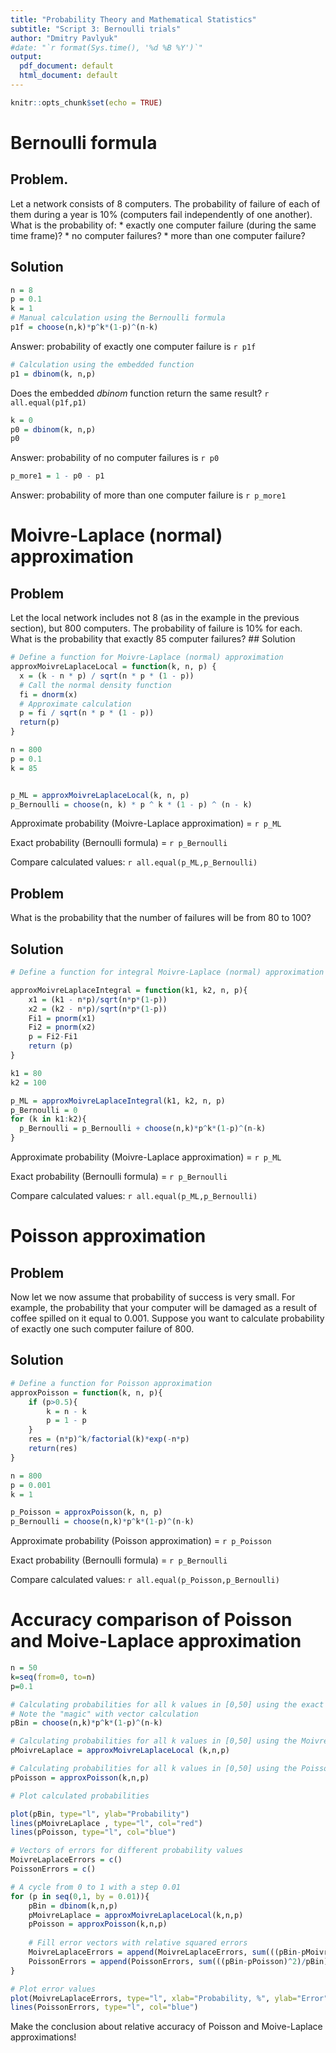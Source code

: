 ```yaml
---
title: "Probability Theory and Mathematical Statistics"
subtitle: "Script 3: Bernoulli trials"
author: "Dmitry Pavlyuk"
#date: "`r format(Sys.time(), '%d %B %Y')`"
output:
  pdf_document: default
  html_document: default
---
```


```r
knitr::opts_chunk$set(echo = TRUE)
```
# Bernoulli formula
## Problem. 
Let a network consists of 8 computers. The probability of failure of each of them during a year is 10% (computers fail independently of one another).
What is the probability of:
* exactly one computer failure (during the same time frame)?
* no computer failures?
* more than one computer failure?

## Solution
```r
n = 8
p = 0.1
k = 1
# Manual calculation using the Bernoulli formula
p1f = choose(n,k)*p^k*(1-p)^(n-k)
```
Answer: probability of exactly one computer failure is `r p1f`

```r
# Calculation using the embedded function
p1 = dbinom(k, n,p)
```
Does the embedded *dbinom* function return the same result? `r all.equal(p1f,p1)`

```r
k = 0
p0 = dbinom(k, n,p)
p0
```
Answer: probability of no computer failures is `r p0`

```r
p_more1 = 1 - p0 - p1
```
Answer: probability of more than one computer failure is `r p_more1`

# Moivre-Laplace (normal) approximation
## Problem
Let the local network includes not 8 (as in the example in the previous section), but 800 computers. The probability of failure is 10% for each.
What is the probability that exactly 85 computer failures?
## Solution
```r
# Define a function for Moivre-Laplace (normal) approximation
approxMoivreLaplaceLocal = function(k, n, p) {
  x = (k - n * p) / sqrt(n * p * (1 - p))
  # Call the normal density function
  fi = dnorm(x)
  # Approximate calculation
  p = fi / sqrt(n * p * (1 - p))
  return(p)
}

n = 800
p = 0.1
k = 85


p_ML = approxMoivreLaplaceLocal(k, n, p)
p_Bernoulli = choose(n, k) * p ^ k * (1 - p) ^ (n - k)
```
Approximate probability (Moivre-Laplace approximation) = `r p_ML` 

Exact probability (Bernoulli formula) = `r p_Bernoulli` 

Compare calculated values: `r all.equal(p_ML,p_Bernoulli)`

## Problem
What is the probability that the number of failures will be from 80 to 100?

## Solution
```r
# Define a function for integral Moivre-Laplace (normal) approximation

approxMoivreLaplaceIntegral = function(k1, k2, n, p){
	x1 = (k1 - n*p)/sqrt(n*p*(1-p))
	x2 = (k2 - n*p)/sqrt(n*p*(1-p))
	Fi1 = pnorm(x1)
	Fi2 = pnorm(x2)
	p = Fi2-Fi1
	return (p)
}

k1 = 80
k2 = 100

p_ML = approxMoivreLaplaceIntegral(k1, k2, n, p)
p_Bernoulli = 0
for (k in k1:k2){
  p_Bernoulli = p_Bernoulli + choose(n,k)*p^k*(1-p)^(n-k)
}
```
Approximate probability (Moivre-Laplace approximation) = `r p_ML` 

Exact probability (Bernoulli formula) = `r p_Bernoulli` 

Compare calculated values: `r all.equal(p_ML,p_Bernoulli)`

# Poisson approximation

## Problem
Now let we now assume that probability of success is very small. For example, the probability that your computer will be damaged as a result of coffee spilled on it equal to 0.001.
Suppose you want to calculate probability of exactly one such computer failure of 800.

## Solution
```r
# Define a function for Poisson approximation
approxPoisson = function(k, n, p){
	if (p>0.5){
		k = n - k
		p = 1 - p
	}
	res = (n*p)^k/factorial(k)*exp(-n*p)
	return(res)
}

n = 800
p = 0.001
k = 1

p_Poisson = approxPoisson(k, n, p)
p_Bernoulli = choose(n,k)*p^k*(1-p)^(n-k)
```
Approximate probability (Poisson approximation) = `r p_Poisson` 

Exact probability (Bernoulli formula) = `r p_Bernoulli` 

Compare calculated values: `r all.equal(p_Poisson,p_Bernoulli)`


# Accuracy comparison of Poisson and Moive-Laplace approximation

```r
n = 50
k=seq(from=0, to=n)
p=0.1

# Calculating probabilities for all k values in [0,50] using the exact Bernoulli formula.
# Note the "magic" with vector calculation
pBin = choose(n,k)*p^k*(1-p)^(n-k)

# Calculating probabilities for all k values in [0,50] using the Moivre-Laplace approximation
pMoivreLaplace = approxMoivreLaplaceLocal (k,n,p)

# Calculating probabilities for all k values in [0,50] using the Poisson approximation
pPoisson = approxPoisson(k,n,p)

# Plot calculated probabilities

plot(pBin, type="l", ylab="Probability")
lines(pMoivreLaplace , type="l", col="red")
lines(pPoisson, type="l", col="blue")
```
```r
# Vectors of errors for different probability values
MoivreLaplaceErrors = c()
PoissonErrors = c()

# A cycle from 0 to 1 with a step 0.01
for (p in seq(0,1, by = 0.01)){
	pBin = dbinom(k,n,p)
	pMoivreLaplace = approxMoivreLaplaceLocal(k,n,p)
	pPoisson = approxPoisson(k,n,p)
	
	# Fill error vectors with relative squared errors
	MoivreLaplaceErrors = append(MoivreLaplaceErrors, sum(((pBin-pMoivreLaplace)^2)/pBin))
	PoissonErrors = append(PoissonErrors, sum(((pBin-pPoisson)^2)/pBin))
}

# Plot error values
plot(MoivreLaplaceErrors, type="l", xlab="Probability, %", ylab="Error")
lines(PoissonErrors, type="l", col="blue")
```

Make the conclusion about relative accuracy of Poisson and Moive-Laplace approximations!